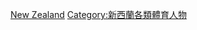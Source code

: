 {{Commonscat|Cyclists from New Zealand}}

[[Category:各国自行车运动员|New Zealand]]
[[Category:新西蘭各類體育人物|Category:新西蘭各類體育人物]]